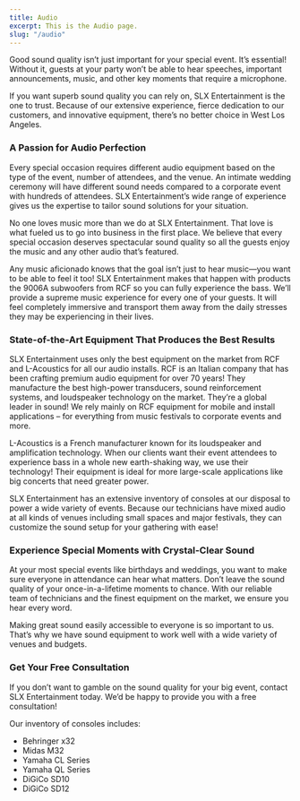 ```yaml
---
title: Audio
excerpt: This is the Audio page.
slug: "/audio"
---
```


<Block src="inner-hero" heading="Perfect Audio Production" image="url('https://res.cloudinary.com/slxent/image/upload/v1605219464/Portfolio/audio-bg_yr7kqr.webp')" image="url('https://res.cloudinary.com/slxent/image/upload/v1605219465/Portfolio/audio-bg_xcvmit.jpg')" />


<Section py="8|12|16|24">
<Container width="90vw|70vw|50vw">

Good sound quality isn’t just important for your special event. It’s essential! Without it, guests at your party won’t be able to hear speeches, important announcements, music, and other key moments that require a microphone. 

If you want superb sound quality you can rely on, SLX Entertainment is the one to trust. Because of our extensive experience, fierce dedication to our customers, and innovative equipment, there’s no better choice in West Los Angeles.

### A Passion for Audio Perfection
Every special occasion requires different audio equipment based on the type of the event, number of attendees, and the venue. An intimate wedding ceremony will have different sound needs compared to a corporate event with hundreds of attendees. SLX Entertainment’s wide range of experience gives us the expertise to tailor sound solutions for your situation.

No one loves music more than we do at SLX Entertainment. That love is what fueled us to go into business in the first place. We believe that every special occasion deserves spectacular sound quality so all the guests enjoy the music and any other audio that’s featured.

Any music aficionado knows that the goal isn’t just to hear music—you want to be able to feel it too! SLX Entertainment makes that happen with products the 9006A subwoofers from RCF so you can fully experience the bass. We’ll provide a supreme music experience for every one of your guests. It will feel completely immersive and transport them away from the daily stresses they may be experiencing in their lives.

### State-of-the-Art Equipment That Produces the Best Results 
SLX Entertainment uses only the best equipment on the market from RCF and L-Acoustics for all our audio installs. RCF is an Italian company that has been crafting premium audio equipment for over 70 years! They manufacture the best high-power transducers, sound reinforcement systems, and loudspeaker technology on the market. They’re a global leader in sound! We rely mainly on RCF equipment for mobile and install applications –  for everything from music festivals to corporate events and more. 

L-Acoustics is a French manufacturer known for its loudspeaker and amplification technology. When our clients want their event attendees to experience bass in a whole new earth-shaking way, we use their technology! Their equipment is ideal for more large-scale applications like big concerts that need greater power. 

SLX Entertainment has an extensive inventory of consoles at our disposal to power a wide variety of events. Because our technicians have mixed audio at all kinds of venues including small spaces and major festivals, they can customize the sound setup for your gathering with ease!

### Experience Special Moments with Crystal-Clear Sound
At your most special events like birthdays and weddings, you want to make sure everyone in attendance can hear what matters. Don’t leave the sound quality of your once-in-a-lifetime moments to chance. With our reliable team of technicians and the finest equipment on the market, we ensure you hear every word. 

Making great sound easily accessible to everyone is so important to us. That’s why we have sound equipment to work well with a wide variety of venues and budgets. 

### Get Your Free Consultation
If you don’t want to gamble on the sound quality for your big event, contact SLX Entertainment today. We’d be happy to provide you with a free consultation!

<Div>
    <P>Our inventory of consoles includes:</P>
    <Ul>
    <Li>Behringer x32</Li>
    <Li>Midas M32</Li>
    <Li>Yamaha CL Series</Li>
    <Li>Yamaha QL Series</Li>
    <Li>DiGiCo SD10</Li>
    <Li>DiGiCo SD12</Li>
    </Ul>
</Div>
</Container>
</Section>

